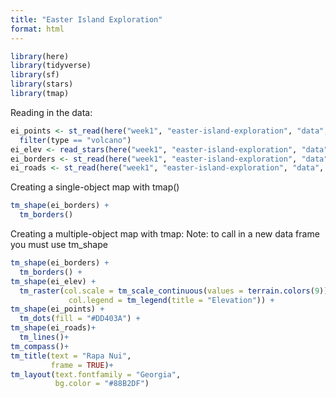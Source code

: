```yaml
---
title: "Easter Island Exploration"
format: html
---
```


```r
library(here)
library(tidyverse)
library(sf)
library(stars)
library(tmap)
```
Reading in the data: 
```r
ei_points <- st_read(here("week1", "easter-island-exploration", "data", "easter_island", "ei_points.gpkg")) |> 
  filter(type == "volcano")
ei_elev <- read_stars(here("week1", "easter-island-exploration", "data", "easter_island", "ei_elev.tif"))
ei_borders <- st_read(here("week1", "easter-island-exploration", "data", "easter_island", "ei_border.gpkg"))
ei_roads <- st_read(here("week1", "easter-island-exploration", "data", "easter_island", "ei_roads.gpkg"))
```
Creating a single-object map with tmap()
```r
tm_shape(ei_borders) +
  tm_borders()
```
Creating a multiple-object map with tmap:
Note: to call in a new data frame you must use tm_shape
```r
tm_shape(ei_borders) +
  tm_borders() +
tm_shape(ei_elev) +
  tm_raster(col.scale = tm_scale_continuous(values = terrain.colors(9)),
             col.legend = tm_legend(title = "Elevation")) +
tm_shape(ei_points) +
  tm_dots(fill = "#DD403A") +
tm_shape(ei_roads)+
  tm_lines()+
tm_compass()+
tm_title(text = "Rapa Nui",
         frame = TRUE)+
tm_layout(text.fontfamily = "Georgia",
          bg.color = "#88B2DF")
  
```


